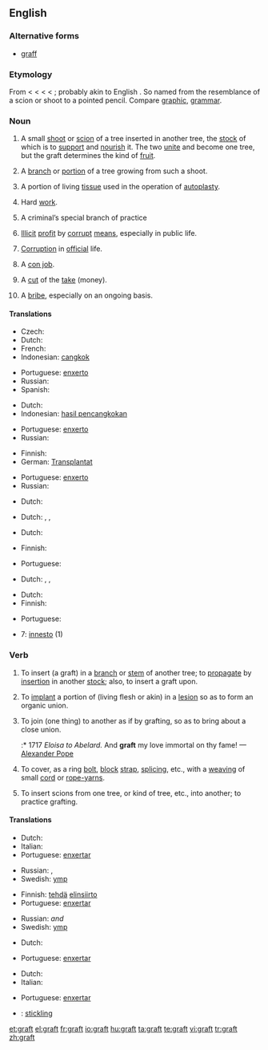 ==English==
{{wikipedia}}

===Alternative forms===
* [[graff]]

===Etymology===
From {{etyl|enm}} {{term|graffe|lang=enm}} < {{etyl|fro}} {{term|greffe||stylus|lang=fro}} < {{etyl|la}} {{term|graphium||stylus|lang=la}} < {{etyl|grc}} {{term|γραφείον|lang=grc}} < {{term|γράφειν||to writelang=grc}}; probably akin to English {{term|carve}}. So named from the resemblance of a scion or shoot to a pointed pencil. Compare [[graphic]], [[grammar]].

===Noun===
{{en-noun|s|-}}

# {{countable}} A small [[shoot]] or [[scion]] of a tree inserted in another tree, the [[stock]] of which is to [[support]] and [[nourish]] it. The two [[unite]] and become one tree, but the graft determines the kind of [[fruit]].
# {{countable}} A [[branch]] or [[portion]] of a tree growing from such a shoot.
# {{surgery|countable}} A portion of living [[tissue]] used in the operation of [[autoplasty]].
# {{uncountable|colloquial}} Hard [[work]].
# {{uncountable|slang}} A criminal’s special branch of practice
# {{uncountable}} [[illicit|Illicit]] [[profit]] by [[corrupt]] [[means]], especially in public life.
# {{uncountable}} [[corruption|Corruption]] in [[official]] life.
# {{countable}} A [[con job]].
# {{countable|slang}} A [[cut]] of the [[take]] (money).
# {{uncountable|US|politics}} A [[bribe]], especially on an ongoing basis.

{{rfex}}

====Translations====
{{trans-top|small shoot or scion}}
* Czech: {{t-|cs|roub|m}}
* Dutch: {{t-|nl|ent|m|f}}
*French: {{t+fr|greffe|f}}
* Indonesian: [[cangkok]]
{{trans-mid}}
* Portuguese: [[enxerto]] {{m}}
* Russian: {{t|ru|привой|m|tr=privój|sc=Cyrl}}
* Spanish: {{t-|es|injerto|m}}
{{trans-bottom}}

{{trans-top|branch or portion of a tree growing from such a shoot}}
* Dutch: {{t-|nl|ent|m|f}}
* Indonesian: [[hasil pencangkokan]]
{{trans-mid}}
* Portuguese: [[enxerto]] {{m}}
* Russian: {{t|ru|привой|m|tr=privój|sc=Cyrl}}
{{trans-bottom}}

{{trans-top|portion of living tissue used in the operation of autoplasty}}
* Finnish: {{t-|fi|siirrännäinen}}
* German: [[Transplantat]] {{n}}
{{trans-mid}}
* Portuguese: [[enxerto]] {{m}}
* Russian: {{t|ru|трансплантат|m|tr=transplantát|sc=Cyrl}}
{{trans-bottom}}

{{trans-top|hard work}}
* Dutch: {{t|nl|labeur|n}}
{{trans-mid}}
{{trans-bottom}}

{{trans-top|criminal’s special branch of practice}}
* Dutch: {{t-|nl|métier|n}}, {{t-|nl|branche|f}}, {{t|nl|specialiteit|f}}
{{trans-mid}}
{{trans-bottom}}

{{trans-top|illicit profit by corrupt means, especially in public life}}
{{trans-mid}}
{{trans-bottom}}

{{trans-top|corruption in official life}}
* Dutch: {{t+|nl|corruptie|f}}
{{trans-mid}}
{{trans-bottom}}

{{trans-top|con job}}
* Finnish: {{t-|fi|huijaus}}
{{trans-mid}}
* Portuguese: {{t+|pt|golpe|m}}
{{trans-bottom}}

{{trans-top|cut of the take}}
* Dutch: {{t+|nl|aandeel|n}}, {{t+|nl|deel|n}}, {{t|nl|portie|f}}
{{trans-mid}}
{{trans-bottom}}

{{trans-top|bribe}}
* Dutch: {{t|nl|smeergeld|n}}
* Finnish: {{t+|fi|lahjus}}
{{trans-mid}}
* Portuguese: {{t+|pt|suborno|m}}
{{trans-bottom}}

{{checktrans}}
* {{ttbc|Italian}} 7: [[innesto]] {{m}} (1)

===Verb===
{{en-verb}}

# {{transitive}} To insert (a graft) in a [[branch]] or [[stem]] of another tree; to [[propagate]] by [[insertion]] in another [[stock]]; also, to insert a graft upon.
# {{transitive|surgery}} To [[implant]] a portion of (living flesh or akin) in a [[lesion]] so as to form an organic union.
# {{transitive}} To join (one thing) to another as if by grafting, so as to bring about a close union.
#:* 1717 ''Eloisa to Abelard.  ''  And '''graft''' my love immortal on thy fame! — [[w:Alexander Pope|Alexander Pope]]
# {{transitive|nautical}} To cover, as a ring [[bolt]], [[block]] [[strap]], [[splicing]], etc., with a [[weaving]] of small [[cord]] or [[rope-yarns]].
# {{intransitive}} To insert scions from one tree, or kind of tree, etc., into another; to practice grafting.

====Translations====
{{trans-top|insert (a graft) in a branch or stem of another tree}}
* Dutch: {{t|nl|enten}}
* Italian: {{t-|it|innestare}}
* Portuguese: [[enxertar]]
{{trans-mid}}
* Russian: {{t|ru|прививать|tr=privivát'|sc=Cyrl}} {{impf}}, {{t|ru|привить|tr=privít'|sc=Cyrl}} {{pf}}
* Swedish: [[ymp]]
{{trans-bottom}}

{{trans-top|implant a portion of (living flesh or akin) in a lesion so as to form an organic union}}
* Finnish: [[tehdä]] [[elinsiirto]]
* Portuguese: [[enxertar]]
{{trans-mid}}
* Russian: {{t|ru|имплантировать|tr=implantírovat'|sc=Cyrl}} {{impf}} ''and'' {{pf}}
* Swedish: [[ymp]]
{{trans-bottom}}

{{trans-top|join (one thing) to another as if by grafting}}
* Dutch: {{t|nl|enten}}
{{trans-mid}}
* Portuguese: [[enxertar]]
{{trans-bottom}}

{{trans-top|cover, as a ring bolt, block strap, splicing, etc.}}
{{trans-mid}}
{{trans-bottom}}

{{trans-top|insert scions from one tree, or kind of tree, etc.}}
* Dutch: {{t|nl|enten}}
* Italian: {{t-|it|innestare}}
{{trans-mid}}
* Portuguese: [[enxertar]]
{{trans-bottom}}

{{checktrans-top}}
* {{ttbc|Swedish}}: [[stickling]]
{{checktrans-mid}}
{{checktrans-bottom}}

[[et:graft]]
[[el:graft]]
[[fr:graft]]
[[io:graft]]
[[hu:graft]]
[[ta:graft]]
[[te:graft]]
[[vi:graft]]
[[tr:graft]]
[[zh:graft]]